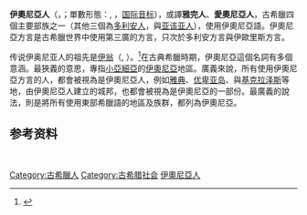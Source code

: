 {{expand|time=2015-01-23T09:04:07+00:00}}
'''伊奧尼亞人'''（{{lang-grc|Ἴωνες}}，{{lang|la|''Íōnes''}}；單數形態：{{lang|grc|Ἴων}}, {{lang|la|''Íōn''}}，[[国际音标|国际音标]]{{lang|la|/í.ɔːn/}}），或譯'''雅完人'''、'''愛奧尼亞人'''，古希臘四個主要部族之一（其他三個為[[多利安人|多利安人]]，{{link-en|伊奥利亚人|Aeolians}}與[[亚该亚人|亚该亚人]]），使用伊奧尼亞語。伊奧尼亞方言是古希臘世界中使用第三廣的方言，只次於多利安方言與伊歐里斯方言。

传说伊奥尼亚人的祖先是[[伊翁|伊翁]]（{{lang-grc|Ἴων}}, {{lang|la|''Íōn''}}）。<ref>{{Cite book|url=https://books.google.fi/books?id=yyrao0dadqAC&pg=PA167#v=onepage&q&f=false|publisher=Infobase Publishing|date=2014-05-14|isbn=9781438110202|language=en|first=David|last=Sacks|first2=Oswyn|last2=Murray|first3=Lisa R.|last3=Brody|title=Encyclopedia of the Ancient Greek World|year=|location=New York, US|pages=167}}</ref>在古典希臘時期，伊奧尼亞這個名詞有多個意涵。最狹義的意思，專指[[小亞細亞|小亞細亞]]的[[伊奧尼亞|伊奧尼亞]]地區。廣義來說，所有使用伊奧尼亞方言的人，都會被視為是伊奧尼亞人，例如[[古雅典|雅典]]、[[优卑亚岛|优卑亚岛]]、與[[基克拉泽斯|基克拉泽斯]]等地，由伊奧尼亞人建立的城邦，也都會被視為是伊奧尼亞的一部份。最廣義的說法，則是將所有使用東部希臘語的地區及族群，都列為伊奧尼亞。

==参考资料==
<br />{{reflist}}
{{DEFAULTSORT:Ionians}}
[[Category:古希臘人|Category:古希臘人]]
[[Category:古希腊社会|Category:古希腊社会]]
[[Category:伊奧尼亞人|]]